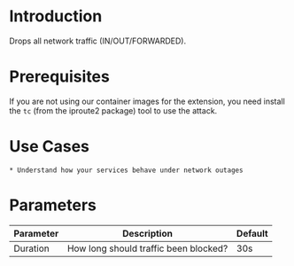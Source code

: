 # Introduction

Drops all network traffic (IN/OUT/FORWARDED).

# Prerequisites

If you are not using our container images for the extension, you need install the `tc` (from the iproute2 package) tool to use the attack.

# Use Cases

    * Understand how your services behave under network outages

# Parameters

| Parameter | Description                           | Default |
|-----------|---------------------------------------|---------|
| Duration  | How long should traffic been blocked? | 30s     |
